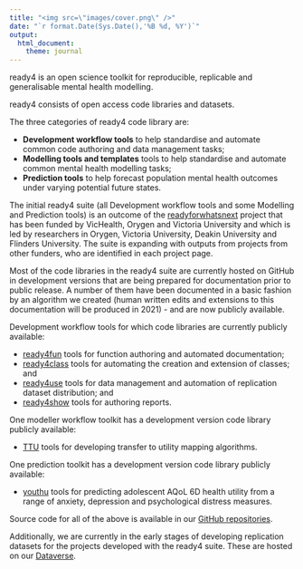 ```yaml
---
title: "<img src=\"images/cover.png\" />"
date: "`r format.Date(Sys.Date(),'%B %d, %Y')`"
output: 
  html_document:
    theme: journal
---
```



ready4 is an open science toolkit for reproducible, replicable and generalisable mental health modelling.

ready4 consists of open access code libraries and datasets.

The three categories of ready4 code library are:

 - **Development workflow tools** to help standardise and automate common code authoring and data management tasks;
 - **Modelling tools and templates** tools to help standardise and automate common mental health modelling tasks;
 - **Prediction tools** to help forecast population mental health outcomes under varying potential future states.

The initial ready4 suite (all Development workflow tools and some Modelling and Prediction tools) is an outcome of the [readyforwhatsnext](https://readyforwhatsnext.github.io/readyforwhatsnext/index.html) project that has been funded by VicHealth, Orygen and Victoria University and which is led by researchers in Orygen, Victoria University, Deakin University and Flinders University. The suite is expanding with outputs from projects from other funders, who are identified in each project page.

Most of the code libraries in the ready4 suite are currently hosted on GitHub in development versions that are being prepared for documentation prior to public release. A number of them have been documented in a basic fashion by an algorithm we created (human written edits and extensions to this documentation will be produced in 2021) - and are now publicly available.

Development workflow tools for which code libraries are currently publicly available:

 - [ready4fun](https://ready4-dev.github.io/ready4fun/index.html) tools for function authoring and automated documentation;
 - [ready4class](https://ready4-dev.github.io/ready4class/index.html) tools for automating the creation and extension of classes; and
 - [ready4use](https://ready4-dev.github.io/ready4use/) tools for data management and automation of replication dataset distribution; and
 - [ready4show](https://ready4-dev.github.io/ready4show/) tools for authoring reports. 
 
One modeller workflow toolkit has a development version code library publicly available:

 - [TTU](https://ready4-dev.github.io/TTU/index.html) tools for developing transfer to utility mapping algorithms.
 
One prediction toolkit has a development version code library publicly available:

 - [youthu](https://ready4-dev.github.io/youthu/index.html) tools for predicting adolescent AQoL 6D health utility from a range of anxiety, depression and psychological distress measures.

Source code for all of the above is available in our [GitHub repositories](https://github.com/ready4-dev).

Additionally, we are currently in the early stages of developing replication datasets for the projects developed with the ready4 suite. These are hosted on our [Dataverse](https://dataverse.harvard.edu/dataverse/ready4).
